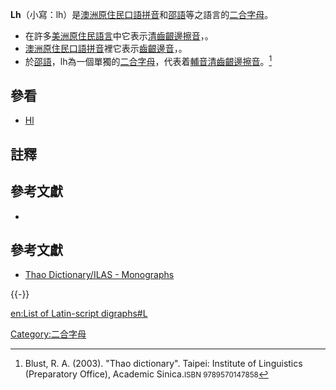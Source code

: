 '''Lh'''（小寫：lh）是[[澳洲原住民口語拼音|澳洲原住民口語拼音]]和[[邵語|邵語]]等之語言的[[二合字母|二合字母]]。

*在許多[[美洲原住民語言|美洲原住民語言]]中它表示[[清齒齦邊擦音|清齒齦邊擦音]]，{{IPA|[ɬ]}}。
*[[澳洲原住民口語拼音|澳洲原住民口語拼音]]裡它表示[[齒齦邊音|齒齦邊音]]，{{IPA|[l̪]}}。
*於[[邵語|邵語]]，lh為一個單獨的[[二合字母|二合字母]]，代表着[[輔音|輔音]][[清齒齦邊擦音|清齒齦邊擦音]]{{IPA4|ɬ}}。<ref>Blust, R. A. (2003). "Thao dictionary". Taipei: Institute of Linguistics (Preparatory Office), Academic Sinica.<small>ISBN 9789570147858</small></ref>

==參看==
*[[Hl_(二合字母)|Hl]]

==註釋==
{{reflist}}

==參考文獻==
{{refbegin}}
*{{cite book |last=Dixon |first=R. M. W. |authorlink=:en:R. M. W. Dixon |year=2002 |title=Australian Languages: Their Nature and Development |url=http://www.cambridge.org/catalogue/catalogue.asp?isbn=0521473780 |location=Cambridge |publisher=Cambridge University Press |access-date=2012-01-22 |archive-date=2006-05-25 |archive-url=https://web.archive.org/web/20060525165231/http://www.cambridge.org/catalogue/catalogue.asp?isbn=0521473780 |dead-url=no }}
{{refend}}

==參考文獻==
{{refbegin}}
*[https://web.archive.org/web/20131017102438/http://www.ling.sinica.edu.tw/publ_m_d_en.asp-aid%3D9.htm Thao Dictionary/ILAS - Monographs] {{en}}
{{refend}}
{{-}}
{{Digraphs}}

[[Category:二合字母|Category:二合字母]]

[[en:List_of_Latin-script_digraphs#L|en:List of Latin-script digraphs#L]]